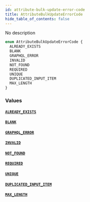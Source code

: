 ```yaml
---
id: attribute-bulk-update-error-code
title: AttributeBulkUpdateErrorCode
hide_table_of_contents: false
---
```


No description

```graphql
enum AttributeBulkUpdateErrorCode {
  ALREADY_EXISTS
  BLANK
  GRAPHQL_ERROR
  INVALID
  NOT_FOUND
  REQUIRED
  UNIQUE
  DUPLICATED_INPUT_ITEM
  MAX_LENGTH
}
```

### Values

#### [`ALREADY_EXISTS`](#)

#### [`BLANK`](#)

#### [`GRAPHQL_ERROR`](#)

#### [`INVALID`](#)

#### [`NOT_FOUND`](#)

#### [`REQUIRED`](#)

#### [`UNIQUE`](#)

#### [`DUPLICATED_INPUT_ITEM`](#)

#### [`MAX_LENGTH`](#)
